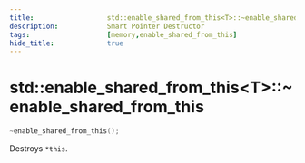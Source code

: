 ```yaml
---
title:                  std::enable_shared_from_this<T>::~enable_shared_from_this
description:            Smart Pointer Destructor
tags:                   [memory,enable_shared_from_this]
hide_title:             true
---
```



# std::enable_shared_from_this&lt;T>::~enable_shared_from_this

```cpp
~enable_shared_from_this();
```
Destroys `*this`.
